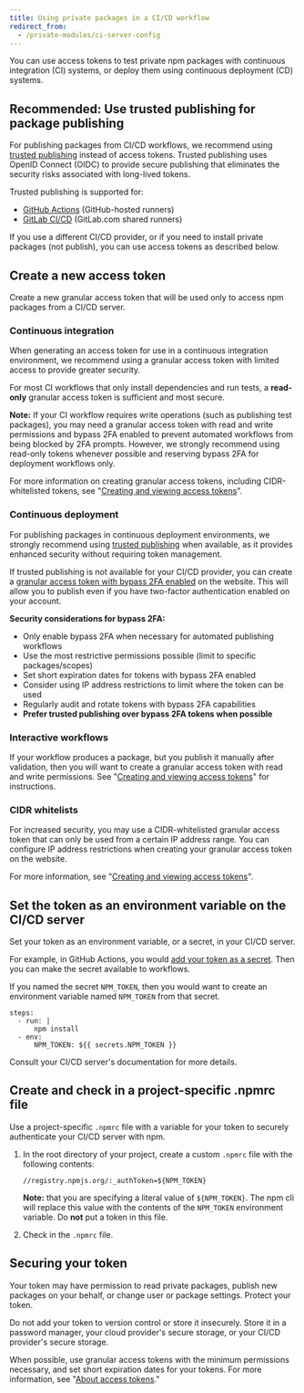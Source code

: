 ```yaml
---
title: Using private packages in a CI/CD workflow
redirect_from:
  - /private-modules/ci-server-config
---
```


You can use access tokens to test private npm packages with continuous integration (CI) systems, or deploy them using continuous deployment (CD) systems.

## Recommended: Use trusted publishing for package publishing

For publishing packages from CI/CD workflows, we recommend using [trusted publishing](/trusted-publishers) instead of access tokens. Trusted publishing uses OpenID Connect (OIDC) to provide secure publishing that eliminates the security risks associated with long-lived tokens.

Trusted publishing is supported for:

- [GitHub Actions](https://github.com/features/actions) (GitHub-hosted runners)
- [GitLab CI/CD](https://docs.gitlab.com/ci/pipelines/) (GitLab.com shared runners)

If you use a different CI/CD provider, or if you need to install private packages (not publish), you can use access tokens as described below.

## Create a new access token

Create a new granular access token that will be used only to access npm packages from a CI/CD server.

### Continuous integration

When generating an access token for use in a continuous integration environment, we recommend using a granular access token with limited access to provide greater security.

For most CI workflows that only install dependencies and run tests, a **read-only** granular access token is sufficient and most secure.

<Note>

**Note:** If your CI workflow requires write operations (such as publishing test packages), you may need a granular access token with read and write permissions and bypass 2FA enabled to prevent automated workflows from being blocked by 2FA prompts. However, we strongly recommend using read-only tokens whenever possible and reserving bypass 2FA for deployment workflows only.

</Note>

For more information on creating granular access tokens, including CIDR-whitelisted tokens, see "[Creating and viewing access tokens][create-token]".

### Continuous deployment

For publishing packages in continuous deployment environments, we strongly recommend using [trusted publishing](/trusted-publishers) when available, as it provides enhanced security without requiring token management.

If trusted publishing is not available for your CI/CD provider, you can create a [granular access token with bypass 2FA enabled][create-token] on the website. This will allow you to publish even if you have two-factor authentication enabled on your account.

<Note>

**Security considerations for bypass 2FA:**

- Only enable bypass 2FA when necessary for automated publishing workflows
- Use the most restrictive permissions possible (limit to specific packages/scopes)
- Set short expiration dates for tokens with bypass 2FA enabled
- Consider using IP address restrictions to limit where the token can be used
- Regularly audit and rotate tokens with bypass 2FA capabilities
- **Prefer trusted publishing over bypass 2FA tokens when possible**

</Note>

### Interactive workflows

If your workflow produces a package, but you publish it manually after validation, then you will want to create a granular access token with read and write permissions. See "[Creating and viewing access tokens][create-token]" for instructions.

### CIDR whitelists

For increased security, you may use a CIDR-whitelisted granular access token that can only be used from a certain IP address range. You can configure IP address restrictions when creating your granular access token on the website.

For more information, see "[Creating and viewing access tokens][create-token]".

## Set the token as an environment variable on the CI/CD server

Set your token as an environment variable, or a secret, in your CI/CD server.

For example, in GitHub Actions, you would [add your token as a secret](https://docs.github.com/en/actions/configuring-and-managing-workflows/creating-and-storing-encrypted-secrets). Then you can make the secret available to workflows.

If you named the secret `NPM_TOKEN`, then you would want to create an environment variable named `NPM_TOKEN` from that secret.

```
steps:
  - run: |
      npm install
  - env:
      NPM_TOKEN: ${{ secrets.NPM_TOKEN }}
```

Consult your CI/CD server's documentation for more details.

## Create and check in a project-specific .npmrc file

Use a project-specific `.npmrc` file with a variable for your token to securely authenticate your CI/CD server with npm.

1. In the root directory of your project, create a custom `.npmrc` file with the following contents:

   ```
   //registry.npmjs.org/:_authToken=${NPM_TOKEN}
   ```

   **Note:** that you are specifying a literal value of `${NPM_TOKEN}`. The npm cli will replace this value with the contents of the `NPM_TOKEN` environment variable. Do **not** put a token in this file.

2. Check in the `.npmrc` file.

## Securing your token

Your token may have permission to read private packages, publish new packages on your behalf, or change user or package settings. Protect your token.

Do not add your token to version control or store it insecurely. Store it in a password manager, your cloud provider's secure storage, or your CI/CD provider's secure storage.

When possible, use granular access tokens with the minimum permissions necessary, and set short expiration dates for your tokens. For more information, see "[About access tokens][about-tokens]."

[create-token]: creating-and-viewing-access-tokens
[about-tokens]: about-access-tokens
